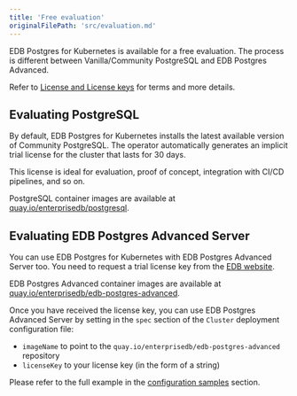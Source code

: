 ```yaml
---
title: 'Free evaluation'
originalFilePath: 'src/evaluation.md'
---
```


EDB Postgres for Kubernetes is available for a free evaluation.
The process is different between Vanilla/Community PostgreSQL
and EDB Postgres Advanced.

Refer to [License and License keys](license_keys.md)
for terms and more details.

## Evaluating PostgreSQL

By default, EDB Postgres for Kubernetes installs the latest available
version of Community PostgreSQL. The operator automatically
generates an implicit trial license for the cluster that lasts for
30 days.

This license is ideal for evaluation, proof of concept, integration with CI/CD pipelines, and so on.

PostgreSQL container images are available at
[quay.io/enterprisedb/postgresql](https://quay.io/repository/enterprisedb/postgresql).

## Evaluating EDB Postgres Advanced Server

You can use EDB Postgres for Kubernetes with EDB Postgres Advanced Server
too. You need to request a trial license key from the
[EDB website](https://cloud-native.enterprisedb.com).

EDB Postgres Advanced container images are available at
[quay.io/enterprisedb/edb-postgres-advanced](https://quay.io/repository/enterprisedb/edb-postgres-advanced).

Once you have received the license key, you can use EDB Postgres Advanced Server
by setting in the `spec` section of the `Cluster` deployment configuration file:

-   `imageName` to point to the `quay.io/enterprisedb/edb-postgres-advanced` repository
-   `licenseKey` to your license key (in the form of a string)

Please refer to the full example in the [configuration samples](samples.md) section.
